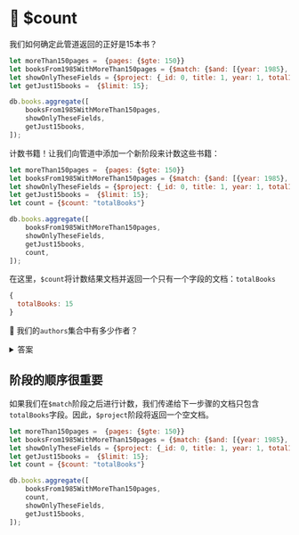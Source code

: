 # 👐 $count

我们如何确定此管道返回的正好是15本书？

```js
let moreThan150pages =  {pages: {$gte: 150}}
let booksFrom1985WithMoreThan150pages = {$match: {$and: [{year: 1985}, moreThan150pages]}};
let showOnlyTheseFields = {$project: {_id: 0, title: 1, year: 1, totalInventory: 1, available: 1}};
let getJust15books =  {$limit: 15};

db.books.aggregate([
    booksFrom1985WithMoreThan150pages,
    showOnlyTheseFields,
    getJust15books,
]);
```

计数书籍！让我们向管道中添加一个新阶段来计数这些书籍：

```js
let moreThan150pages =  {pages: {$gte: 150}}
let booksFrom1985WithMoreThan150pages = {$match: {$and: [{year: 1985}, moreThan150pages]}};
let showOnlyTheseFields = {$project: {_id: 0, title: 1, year: 1, totalInventory: 1, available: 1}};
let getJust15books =  {$limit: 15};
let count = {$count: "totalBooks"}

db.books.aggregate([
    booksFrom1985WithMoreThan150pages,
    showOnlyTheseFields,
    getJust15books,
    count,
]);
```

在这里，`$count`将计数结果文档并返回一个只有一个字段的文档：`totalBooks`

```js
{
  totalBooks: 15
}
```

👐 我们的`authors`集合中有多少作者？

<details>
<summary>答案</summary>
<div>

```js
db.authors.aggregate([{$count: "authorCount"}])
```
</div>
</details>

## 阶段的顺序很重要

如果我们在`$match`阶段之后进行计数，我们传递给下一步骤的文档只包含`totalBooks`字段。因此，`$project`阶段将返回一个空文档。

```js
let moreThan150pages =  {pages: {$gte: 150}}
let booksFrom1985WithMoreThan150pages = {$match: {$and: [{year: 1985}, moreThan150pages]}};
let showOnlyTheseFields = {$project: {_id: 0, title: 1, year: 1, totalInventory: 1, available: 1}};
let getJust15books =  {$limit: 15};
let count = {$count: "totalBooks"}

db.books.aggregate([
    booksFrom1985WithMoreThan150pages,
    count,
    showOnlyTheseFields,
    getJust15books,
]);
```